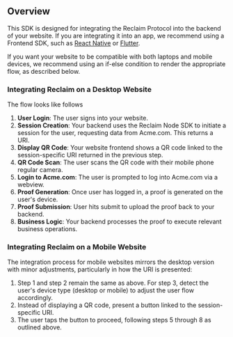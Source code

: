 
## Overview

This SDK is designed for integrating the Reclaim Protocol into the backend of your website. 
If you are integrating it into an app, we recommend using a Frontend SDK, such as [React Native](/react-native) or [Flutter](/flutter).

If you want your website to be compatible with both laptops and mobile devices, we recommend using an if-else condition to render the appropriate flow, as described below.

### Integrating Reclaim on a Desktop Website
The flow looks like follows
1. **User Login**: The user signs into your website.
2. **Session Creation**: Your backend uses the Reclaim Node SDK to initiate a session for the user, requesting data from Acme.com. This returns a URI.
3. **Display QR Code**: Your website frontend shows a QR code linked to the session-specific URI returned in the previous step.
4. **QR Code Scan**: The user scans the QR code with their mobile phone regular camera.
5. **Login to Acme.com**: The user is prompted to log into Acme.com via a webview.
6. **Proof Generation**: Once user has logged in, a proof is generated on the user's device.
7. **Proof Submission**: User hits submit to upload the proof back to your backend.
8. **Business Logic**: Your backend processes the proof to execute relevant business operations.


### Integrating Reclaim on a Mobile Website
The integration process for mobile websites mirrors the desktop version with minor adjustments, particularly in how the URI is presented:

1. Step 1 and step 2 remain the same as above. For step 3, detect the user's device type (desktop or mobile) to adjust the user flow accordingly.
2. Instead of displaying a QR code, present a button linked to the session-specific URI.
3. The user taps the button to proceed, following steps 5 through 8 as outlined above.